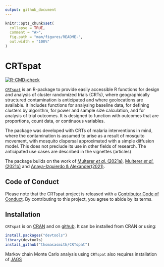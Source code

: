```yaml
---
output: github_document
---
```


<!-- README.md is generated from README.Rmd. Please edit that file -->

```r
knitr::opts_chunk$set(
  collapse = TRUE,
  comment = "#>",
  fig.path = "man/figures/README-",
  out.width = "100%"
)
```

# CRTspat

<!-- badges: start -->
[![R-CMD-check](https://github.com/ThomasASmith/CRTspat/actions/workflows/R-CMD-check.yaml/badge.svg)](https://github.com/ThomasASmith/CRTspat/actions/workflows/R-CMD-check.yaml)
<!-- badges: end -->

[`CRTspat`](https://thomasasmith.github.io/index.html) is an R-package to provide easily accessible R functions for design and analysis of cluster randomized trials (CRTs), where geographically structured contamination is anticipated and where geolocations are available. It includes functions for analysing baseline data, for defining clusters by algorithm, for power and sample size calculation, and for analysis of trial outcomes. It is designed to function with outcomes that are proportions, count data, or continuous variables.

The package was developed with CRTs of malaria interventions in mind, where the contamination is assumed to arise as a result of mosquito movement, with mosquito dispersal approximated with a simple diffusion model. This does not preclude its use in other fields of research. The anticipated use cases are described in the vignettes (articles) 

The package builds on the work of [Multerer *et al.* (2021a)](https://trialsjournal.biomedcentral.com/articles/10.1186/s13063-021-05543-8), [Multerer *et al.* (2021b)](https://malariajournal.biomedcentral.com/articles/10.1186/s12936-021-03924-7) and
 [Anaya-Izquierdo & Alexander(2021)](https://onlinelibrary.wiley.com/doi/full/10.1111/biom.13316).

## Code of Conduct

Please note that the CRTspat project is released with a [Contributor Code of Conduct](https://contributor-covenant.org/version/2/1/CODE_OF_CONDUCT.html). 
By contributing to this project, you agree to abide by its terms.

## Installation

`CRTspat` is on [CRAN](https://CRAN.R-project.org/package=CRTspat) and 
on [github](https://github.com/ThomasASmith/CRTspat/). It can be installed from CRAN or using:

```r
install.packages("devtools")
library(devtools)
install_github("thomasasmith/CRTspat")
```

Markov chain Monte Carlo analysis using `CRTspat` also requires installation of [JAGS](https://mcmc-jags.sourceforge.io/)

